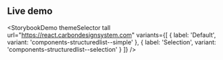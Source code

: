 ## Live demo

<StorybookDemo
  themeSelector
  tall
  url="https://react.carbondesignsystem.com"
  variants={[
    {
      label: 'Default',
      variant: 'components-structuredlist--simple'
    },
    {
      label: 'Selection',
      variant: 'components-structuredlist--selection'
    }
  ]}
/>
